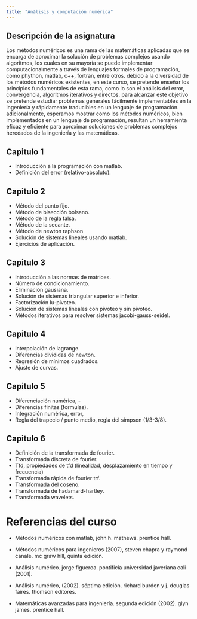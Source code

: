 ```yaml
---
title: "Análisis y computación numérica"
---
```

## Descripción de la asignatura
Los métodos numéricos es una rama de las matemáticas aplicadas que se encarga de aproximar la solución de problemas complejos usando algoritmos, los cuales en su mayoría se puede implementar computacionalmente a través de lenguajes formales de programación, como phython, matlab, c++, fortran, entre otros. debido a la diversidad de los métodos numéricos existentes, en este curso, se pretende enseñar los principios fundamentales de esta rama, como lo son el análisis del error, convergencia, algoritmos iterativos y directos. para alcanzar este objetivo se pretende estudiar problemas generales fácilmente implementables en la ingeniería y rápidamente traducibles en un lenguaje de programación. adicionalmente, esperamos mostrar como los métodos numéricos, bien implementados en un lenguaje de programación, resultan un herramienta eficaz y eficiente para aproximar soluciones de problemas complejos heredados de la ingeniería y las matemáticas.

## Capitulo 1
- Introducción a la programación con matlab.
- Definición del error (relativo-absoluto).

## Capitulo 2
- Método del punto fijo.
- Método de bisección bolsano. 
- Método de la regla falsa.
- Método de la secante.
- Método de newton raphson
- Solución de sistemas lineales usando matlab.
- Ejercicios de aplicación.

## Capitulo 3
- Introducción a las normas de matrices. 
- Número de condicionamiento.
- Eliminación gausiana.
- Solución de sistemas triangular superior e inferior.
- Factorización lu-pivoteo. 
- Solución de sistemas lineales con pivoteo y sin pivoteo.
- Métodos iterativos para resolver sistemas jacobi-gauss-seidel.

## Capitulo 4
- Interpolación de lagrange.
- Diferencias divididas de newton.
- Regresión de mínimos cuadrados. 
- Ajuste de curvas.

## Capitulo 5
- Diferenciación numérica, - 
- Diferencias finitas (formulas).
- Integración numérica, error, 
- Regla del trapecio / punto medio, regla del simpson (1/3-3/8).

## Capitulo 6
- Definición de la transformada de fourier. 
- Transformada discreta de fourier.
- Tfd, propiedades de tfd (linealidad, desplazamiento en tiempo y frecuencia)
- Transformada rápida de fourier trf.
- Transformada del coseno.
- Transformada de hadamard-hartley.
- Transformada wavelets.

# Referencias del curso

- Métodos numéricos con matlab, john h. mathews. prentice hall.

- Métodos numéricos para ingenieros (2007), steven chapra y raymond canale. mc graw hill, quinta edición.

- Análisis numérico. jorge figueroa. pontificia universidad javeriana cali (2001).

- Análisis numérico, (2002). séptima edición. richard burden y j. douglas faires. thomson editores.

- Matemáticas avanzadas para ingeniería. segunda edición (2002). glyn james. prentice hall.